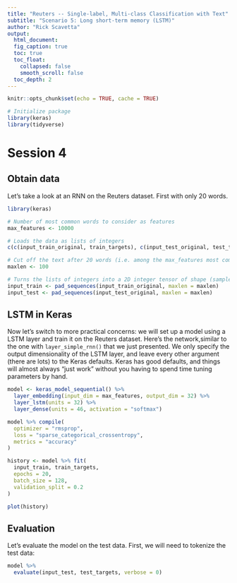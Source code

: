 ```yaml
---
title: "Reuters -- Single-label, Multi-class Classification with Text"
subtitle: "Scenario 5: Long short-term memory (LSTM)"
author: "Rick Scavetta"
output:
  html_document:
  fig_caption: true
  toc: true
  toc_float:
    collapsed: false
    smooth_scroll: false
  toc_depth: 2
---
```


```r
knitr::opts_chunk$set(echo = TRUE, cache = TRUE)

# Initialize package
library(keras)
library(tidyverse)
```

# Session 4 {.tabset .tabset-fade .tabset-pills}

## Obtain data

Let's take a look at an RNN on the Reuters dataset. First with only 20 words.

```r

library(keras)

# Number of most common words to consider as features
max_features <- 10000

# Loads the data as lists of integers
c(c(input_train_original, train_targets), c(input_test_original, test_targets)) %<-% dataset_reuters(num_words = max_features)

# Cut off the text after 20 words (i.e. among the max_features most common words)
maxlen <- 100

# Turns the lists of integers into a 2D integer tensor of shape (samples, maxlen)
input_train <- pad_sequences(input_train_original, maxlen = maxlen)
input_test <- pad_sequences(input_test_original, maxlen = maxlen)
```

## LSTM in Keras

Now let's switch to more practical concerns: we will set up a model using a LSTM layer and train it on the Reuters dataset. Here's the network,similar to the one with `layer_simple_rnn()` that we just presented. We only specify the output dimensionality of the LSTM layer, and leave every  other argument (there are lots) to the Keras defaults. Keras has good defaults, and things will almost always "just work" without you having to spend time tuning parameters by hand.

```r
model <- keras_model_sequential() %>% 
  layer_embedding(input_dim = max_features, output_dim = 32) %>% 
  layer_lstm(units = 32) %>% 
  layer_dense(units = 46, activation = "softmax")

model %>% compile(
  optimizer = "rmsprop", 
  loss = "sparse_categorical_crossentropy", 
  metrics = "accuracy"
)

history <- model %>% fit(
  input_train, train_targets,
  epochs = 20,
  batch_size = 128,
  validation_split = 0.2
)
```

```r
plot(history)
```

## Evaluation

Let's evaluate the model on the test data. First, we will need to tokenize the test data:

```r
model %>% 
  evaluate(input_test, test_targets, verbose = 0)
```